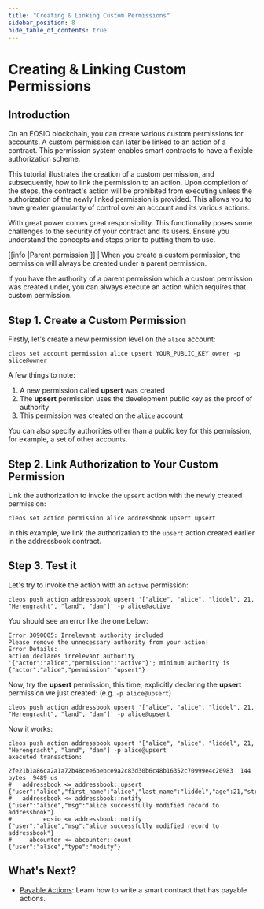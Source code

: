 ```yaml
---
title: "Creating & Linking Custom Permissions"
sidebar_position: 8
hide_table_of_contents: true
---
```


# Creating & Linking Custom Permissions

## Introduction

On an EOSIO blockchain, you can create various custom permissions for accounts. A custom permission can later be linked to an action of a contract. This permission system enables smart contracts to have a flexible authorization scheme.

This tutorial illustrates the creation of a custom permission, and subsequently, how to link the permission to an action. Upon completion of the steps, the contract's action will be prohibited from executing unless the authorization of the newly linked permission is provided. This allows you to have greater granularity of control over an account and its various actions.

With great power comes great responsibility. This functionality poses some challenges to the security of your contract and its users. Ensure you understand the concepts and steps prior to putting them to use.

\[\[info |Parent permission ]] | When you create a custom permission, the permission will always be created under a parent permission.

If you have the authority of a parent permission which a custom permission was created under, you can always execute an action which requires that custom permission.

## Step 1. Create a Custom Permission

Firstly, let's create a new permission level on the `alice` account:

```
cleos set account permission alice upsert YOUR_PUBLIC_KEY owner -p alice@owner
```

A few things to note:

1. A new permission called **upsert** was created
2. The **upsert** permission uses the development public key as the proof of authority
3. This permission was created on the `alice` account

You can also specify authorities other than a public key for this permission, for example, a set of other accounts.

## Step 2. Link Authorization to Your Custom Permission

Link the authorization to invoke the `upsert` action with the newly created permission:

```
cleos set action permission alice addressbook upsert upsert
```

In this example, we link the authorization to the `upsert` action created earlier in the addressbook contract.

## Step 3. Test it

Let's try to invoke the action with an `active` permission:

```
cleos push action addressbook upsert '["alice", "alice", "liddel", 21, "Herengracht", "land", "dam"]' -p alice@active
```

You should see an error like the one below:

```
Error 3090005: Irrelevant authority included
Please remove the unnecessary authority from your action!
Error Details:
action declares irrelevant authority '{"actor":"alice","permission":"active"}'; minimum authority is {"actor":"alice","permission":"upsert"}
```

Now, try the **upsert** permission, this time, explicitly declaring the **upsert** permission we just created: (e.g. `-p alice@upsert`)

```
cleos push action addressbook upsert '["alice", "alice", "liddel", 21, "Herengracht", "land", "dam"]' -p alice@upsert
```

Now it works:

```
cleos push action addressbook upsert '["alice", "alice", "liddel", 21, "Herengracht", "land", "dam"] -p alice@upsert
executed transaction:

2fe21b1a86ca2a1a72b48cee6bebce9a2c83d30b6c48b16352c70999e4c20983  144 bytes  9489 us
#   addressbook <= addressbook::upsert          {"user":"alice","first_name":"alice","last_name":"liddel","age":21,"street":"Herengracht","city":"land",...
#   addressbook <= addressbook::notify          {"user":"alice","msg":"alice successfully modified record to addressbook"}
#         eosio <= addressbook::notify          {"user":"alice","msg":"alice successfully modified record to addressbook"}
#     abcounter <= abcounter::count             {"user":"alice","type":"modify"}
```

## What's Next?

* [Payable Actions](/zero/smart-contract-tutorials/payable_actions): Learn how to write a smart contract that has payable actions.&#x20;
